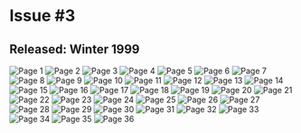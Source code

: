# Issue #3
## Released: Winter 1999

![Page 1](/img/wiki/ytv/whoa_magazine/issue_3/1.png)
![Page 2](/img/wiki/ytv/whoa_magazine/issue_3/2.png)
![Page 3](/img/wiki/ytv/whoa_magazine/issue_3/3.png)
![Page 4](/img/wiki/ytv/whoa_magazine/issue_3/4.png)
![Page 5](/img/wiki/ytv/whoa_magazine/issue_3/5.png)
![Page 6](/img/wiki/ytv/whoa_magazine/issue_3/6.png)
![Page 7](/img/wiki/ytv/whoa_magazine/issue_3/7.png)
![Page 8](/img/wiki/ytv/whoa_magazine/issue_3/8.png)
![Page 9](/img/wiki/ytv/whoa_magazine/issue_3/9.png)
![Page 10](/img/wiki/ytv/whoa_magazine/issue_3/10.png)
![Page 11](/img/wiki/ytv/whoa_magazine/issue_3/11.png)
![Page 12](/img/wiki/ytv/whoa_magazine/issue_3/12.png)
![Page 13](/img/wiki/ytv/whoa_magazine/issue_3/13.png)
![Page 14](/img/wiki/ytv/whoa_magazine/issue_3/14.png)
![Page 15](/img/wiki/ytv/whoa_magazine/issue_3/15.png)
![Page 16](/img/wiki/ytv/whoa_magazine/issue_3/16.png)
![Page 17](/img/wiki/ytv/whoa_magazine/issue_3/17.png)
![Page 18](/img/wiki/ytv/whoa_magazine/issue_3/18.png)
![Page 19](/img/wiki/ytv/whoa_magazine/issue_3/19.png)
![Page 20](/img/wiki/ytv/whoa_magazine/issue_3/20.png)
![Page 21](/img/wiki/ytv/whoa_magazine/issue_3/21.png)
![Page 22](/img/wiki/ytv/whoa_magazine/issue_3/22.png)
![Page 23](/img/wiki/ytv/whoa_magazine/issue_3/23.png)
![Page 24](/img/wiki/ytv/whoa_magazine/issue_3/24.png)
![Page 25](/img/wiki/ytv/whoa_magazine/issue_3/25.png)
![Page 26](/img/wiki/ytv/whoa_magazine/issue_3/26.png)
![Page 27](/img/wiki/ytv/whoa_magazine/issue_3/27.png)
![Page 28](/img/wiki/ytv/whoa_magazine/issue_3/28.png)
![Page 29](/img/wiki/ytv/whoa_magazine/issue_3/29.png)
![Page 30](/img/wiki/ytv/whoa_magazine/issue_3/30.png)
![Page 31](/img/wiki/ytv/whoa_magazine/issue_3/31.png)
![Page 32](/img/wiki/ytv/whoa_magazine/issue_3/32.png)
![Page 33](/img/wiki/ytv/whoa_magazine/issue_3/33.png)
![Page 34](/img/wiki/ytv/whoa_magazine/issue_3/34.png)
![Page 35](/img/wiki/ytv/whoa_magazine/issue_3/35.png)
![Page 36](/img/wiki/ytv/whoa_magazine/issue_3/36.png)
